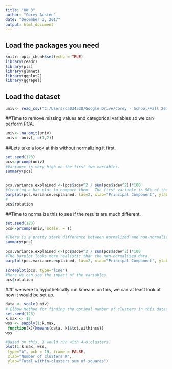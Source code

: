 ---
title: "HW_3"
author: "Corey Austen"
date: "December 3, 2017"
output: html_document
---
## Load the packages you need
```{r setup, include=FALSE}
knitr::opts_chunk$set(echo = TRUE)
library(readr)
library(pls)
library(glmnet)
library(ggplot2)
library(ggrepel)
```

## Load the dataset
```{r load}
univ<- read_csv("C:/Users/ca034330/Google Drive/Corey - School/Fall 2017 B/BIA 6301 - Applied Data Mining/HW_3/data/Universities.csv")
```

##Time to remove missing values and categorical variables so we can perform PCA.
```{r cleaning}
univ<- na.omit(univ)
univ<- univ[,-c(1,2)]
```

##Lets take a look at this without normalizing it first.
```{r non-normalized}
set.seed(123)
pcs<-prcomp(univ)
#Variance is very high on the first two variables.
summary(pcs)


pcs.variance.explained <-(pcs$sdev^2 / sum(pcs$sdev^2))*100
#Creating a bar plot to compare them.  The first variable is 56% of the proportion, and the second is 36%, meaning the first two combined are 92%, which seems heavy.
barplot(pcs.variance.explained, las=2, xlab="Principal Component", ylab="% Variance Explained", main="Principal Components versus Percent of Variance Explained")
# 
pcs$rotation
```

##Time to normalize this to see if the results are much different.
```{r normalize}
set.seed(123)
pcs<-prcomp(univ, scale. = T) 

#There is a pretty stark difference between normalized and non-normalized data.  The first two variables only constitute 58% of the variance.
summary(pcs)

pcs.variance.explained <-(pcs$sdev^2 / sum(pcs$sdev^2))*100
#The barplot looks more realistic than the non-normalized data.
barplot(pcs.variance.explained, las=2, xlab="Principal Component", ylab="% Variance Explained", main="Principal Components versus Percent of Variance Explained")

screeplot(pcs, type="line")
#Here we can see the impact of the variables.
pcs$rotation
```
##If we were to hypothetically run kmeans on this, we can at least look at how it would be set up.
```{r clusters}
data <- scale(univ)
# Elbow Method for finding the optimal number of clusters in this dataset.
set.seed(123)
k.max <- 15
wss <- sapply(1:k.max, 
 function(k){kmeans(data, k)$tot.withinss})
wss

#Based on this, I would run with 4-8 clusters.
plot(1:k.max, wss,
 type="b", pch = 19, frame = FALSE, 
 xlab="Number of clusters K",
 ylab="Total within-clusters sum of squares")
```




